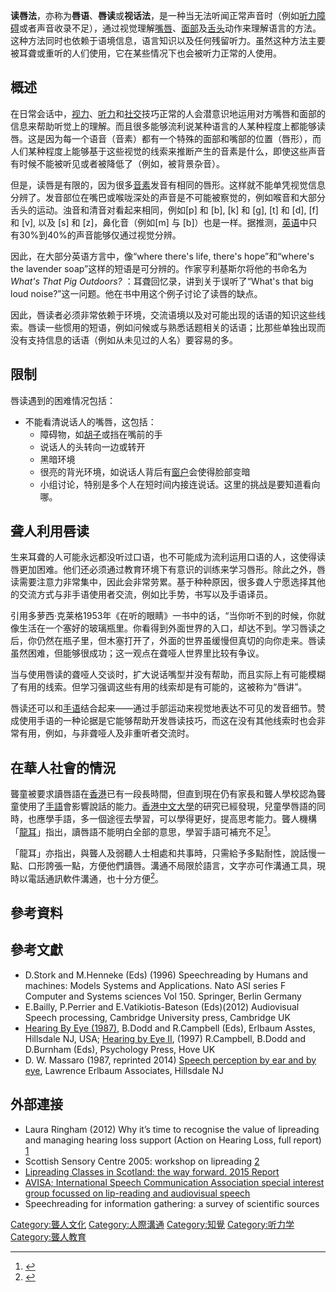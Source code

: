 {{original research|time=2013-04-11T11:59:26+00:00}}

'''读唇法'''，亦称为'''唇语'''、'''唇读'''或'''视话法'''，是一种当无法听闻正常声音时（例如[[听力障碍|听力障碍]]或者声音收录不足），通过视觉理解[[嘴唇|嘴唇]]、[[面部|面部]]及[[舌头|舌头]]动作来理解语言的方法。这种方法同时也依赖于语境信息，语言知识以及任何残留听力。虽然这种方法主要被耳聋或重听的人们使用，它在某些情况下也会被听力正常的人使用。

== 概述 == 
在日常会话中，[[视力|视力]]、[[听力|听力]]和[[社交|社交]]技巧正常的人会潜意识地运用对方嘴唇和面部的信息来帮助听觉上的理解。而且很多能够流利说某种语言的人某种程度上都能够读唇。这是因为每一个语音（音素）都有一个特殊的面部和嘴部的位置（唇形），而人们某种程度上能够基于这些视觉的线索来推断产生的音素是什么，即使这些声音有时候不能被听见或者被降低了（例如，被背景杂音）。

但是，读唇是有限的，因为很多[[音素|音素]]发音有相同的唇形。这样就不能单凭视觉信息分辨了。发音部位在嘴巴或喉咙深处的声音是不可能被察觉的，例如喉音和大部分舌头的运动。浊音和清音对看起来相同，例如[p] 和 [b], [k] 和 [g], [t] 和 [d], [f] 和 [v], 以及 [s] 和 [z]，鼻化音（例如[m] 与 [b]）也是一样。据推测，[[英语|英语]]中只有30%到40%的声音能够仅通过视觉分辨。

因此，在大部分英语方言中，像“where there's life, there's hope”和“where's the lavender soap”这样的短语是可分辨的。作家亨利基斯尔将他的书命名为''What's That Pig Outdoors?'' ：耳聋回忆录，讲到关于误听了“What's that big loud noise?”这一问题。他在书中用这个例子讨论了读唇的缺点。

因此，唇读者必须非常依赖于环境，交流语境以及对可能出现的话语的知识这些线索。唇读一些惯用的短语，例如问候或与熟悉话题相关的话语；比那些单独出现而没有支持信息的话语（例如从未见过的人名）要容易的多。

==限制==
唇读遇到的困难情况包括：
*不能看清说话人的嘴唇，这包括：
**障碍物，如[[胡子|胡子]]或挡在嘴前的手
**说话人的头转向一边或转开
**黑暗环境
**很亮的背光环境，如说话人背后有[[窗户|窗户]]会使得脸部变暗
**小组讨论，特别是多个人在短时间内接连说话。这里的挑战是要知道看向哪。

== 聋人利用唇读 ==
生来耳聋的人可能永远都没听过口语，也不可能成为流利运用口语的人，这使得读唇更加困难。他们还必须通过教育环境下有意识的训练来学习唇形。除此之外，唇读需要注意力非常集中，因此会非常劳累。基于种种原因，很多聋人宁愿选择其他的交流方式与非手语使用者交流，例如比手势，书写以及手语译员。

引用多萝西·克莱格1953年《在听的眼睛》一书中的话，“当你听不到的时候，你就像生活在一个塞好的玻璃瓶里。你看得到外面世界的入口，却达不到。学习唇读之后，你仍然在瓶子里，但木塞打开了，外面的世界虽缓慢但真切的向你走来。唇读虽然困难，但能够很成功；这一观点在聋哑人世界里比较有争议。

当与使用唇读的聋哑人交谈时，扩大说话嘴型并没有帮助，而且实际上有可能模糊了有用的线索。但学习强调这些有用的线索却是有可能的，这被称为“唇讲”。

唇读还可以和[[手语|手语]]结合起来——通过手部运动来视觉地表达不可见的发音细节。赞成使用手语的一种论据是它能够帮助开发唇读技巧，而这在没有其他线索时也会非常有用，例如，与非聋哑人及非重听者交流时。

== 在華人社會的情況 ==
聾童被要求讀唇語在[[香港|香港]]已有一段長時間，但直到現在仍有家長和聾人學校認為聾童使用了[[手語|手語]]會影響說話的能力。[[香港中文大學|香港中文大學]]的研究已經發現，兒童學唇語的同時，也應學手語，多一個途徑去學習，可以學得更好，提高思考能力。聾人機構「[[龍耳|龍耳]]」指出，讀唇語不能明白全部的意思，學習手語可補充不足<ref>{{cite web |language=zh-hk |url=http://hk.apple.nextmedia.com/supplement/culture/art/20130629/18315757 |title=綠是彩色：聽不到的需要 |publisher=[[蘋果日報_(香港)|蘋果日報 (香港)]] |date=2013-06-29 |accessdate=2015-11-27 |archive-url=https://web.archive.org/web/20151208152559/http://hk.apple.nextmedia.com/supplement/culture/art/20130629/18315757 |archive-date=2015-12-08 |dead-url=yes }}</ref>。

「龍耳」亦指出，與聾人及弱聽人士相處和共事時，只需給予多點耐性，說話慢一點、口形誇張一點，方便他們讀唇。溝通不局限於語言，文字亦可作溝通工具，現時以電話通訊軟件溝通，也十分方便<ref>{{cite web |language=zh-hk |url=http://www.skypost.com.hk/%E6%B8%AF%E8%81%9E/%E6%96%B0%E8%81%9E%E9%A0%AD%E6%A2%9D/20130719/001/%E6%B8%AF%E4%BA%BA%E6%9C%89%E5%BF%83%20%E9%A1%98%E5%8A%A9%E8%81%BD%E9%9A%9C%E8%80%85/102582 |title=港人有心 願助聽障者 李菁事件回響 「龍耳」獲鼓勵 |publisher=[[晴報|晴報]] |date=2013-07-19 |accessdate=2015-11-27 |deadurl=yes |archiveurl=https://web.archive.org/web/20151208062025/http://www.skypost.com.hk/%E6%B8%AF%E8%81%9E/%E6%96%B0%E8%81%9E%E9%A0%AD%E6%A2%9D/20130719/001/%E6%B8%AF%E4%BA%BA%E6%9C%89%E5%BF%83%20%E9%A1%98%E5%8A%A9%E8%81%BD%E9%9A%9C%E8%80%85/102582 |archivedate=2015-12-08 }}</ref>。

==參考資料==
{{reflist}}

==參考文獻==
{{refbegin}}
* D.Stork and M.Henneke (Eds) (1996) Speechreading by Humans and machines: Models Systems and Applications. Nato ASI series F Computer and Systems sciences Vol 150. Springer, Berlin Germany
* E.Bailly, P.Perrier and E.Vatikiotis-Bateson (Eds)(2012) Audiovisual Speech processing, Cambridge University press, Cambridge UK
* [https://books.google.com/books/about/Hearing_by_Eye.html?id=styYQgAACAAJ&redir_esc=y Hearing By Eye (1987)], B.Dodd and R.Campbell (Eds), Erlbaum Asstes, Hillsdale NJ, USA;  [https://books.google.com/books/about/Hearing_by_Eye_II.html?id=SOAQe97Fo04C&redir_esc=y Hearing by Eye II], (1997) R.Campbell, B.Dodd and D.Burnham (Eds), Psychology Press, Hove UK
* D. W. Massaro (1987, reprinted 2014) [https://www.questia.com/library/78558929/speech-perception-by-ear-and-eye-a-paradigm-for-psychological Speech  perception by ear and by eye]{{Wayback|url=https://www.questia.com/library/78558929/speech-perception-by-ear-and-eye-a-paradigm-for-psychological |date=20171201042111 }}, Lawrence Erlbaum Associates, Hillsdale NJ
{{refend}}

==外部連接==
* Laura Ringham (2012) Why it’s time to recognise the value of lipreading and managing hearing loss support (Action on Hearing Loss, full report)  [https://web.archive.org/web/20160413200442/http://www.actiononhearingloss.org.uk/~/media/Documents/Policy%20research%20and%20influencing/Research/Not%20just%20lip%20service/Not%20just%20lip%20service_Full%20report_FINAL_A0639_9.ashx]
* Scottish Sensory Centre 2005: workshop on lipreading [http://www.ssc.education.ed.ac.uk/courses/deaf/ddec05f.html]{{Wayback|url=http://www.ssc.education.ed.ac.uk/courses/deaf/ddec05f.html |date=20171209134534 }}
* [https://web.archive.org/web/20160304052037/http://www.actiononhearingloss.org.uk/~/media/Documents/Scotland/Lipreading%20Classes%20in%20Scotland%20%20the%20way%20forward.ashx Lipreading Classes in Scotland: the way forward. 2015 Report]
* [https://web.archive.org/web/20160222121914/http://avisa.loria.fr/ AVISA; International Speech Communication Association special interest group focussed on lip-reading and audiovisual speech]
* Speechreading for information gathering: a survey of scientific sources [https://web.archive.org/web/20151208080035/https://www.ucl.ac.uk/dcal/projects/tabs/images/speechreading ]

{{tsl|en|Template:Deaf education}}

[[Category:聾人文化|Category:聾人文化]]
[[Category:人際溝通|Category:人際溝通]]
[[Category:知覺|Category:知覺]]
[[Category:听力学|Category:听力学]]
[[Category:聾人教育|Category:聾人教育]]